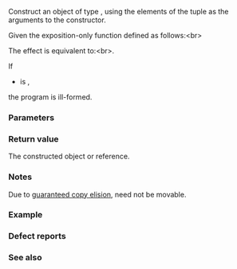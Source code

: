 {{cpp/title|make_from_tuple}}
{{cpp/utility/navbar}}

{{dcl begin}}
{{dcl header|tuple}}
{{dcl rev multi
|since1=c++17|dcl1=
template&lt; class T, class Tuple &gt;
constexpr T make_from_tuple( Tuple&amp;&amp; t );
|since2=c++23|dcl2=
template&lt; class T, tuple-like Tuple &gt;
constexpr T make_from_tuple( Tuple&amp;&amp; t );
}}
{{dcl end}}

Construct an object of type {{tt|T}}, using the elements of the tuple {{c|t}} as the arguments to the constructor.

Given the exposition-only function {{c|/*make-from-tuple-impl*/}} defined as follows:&lt;br&gt;
{{box|
{{c/core|template&lt;class T,}}{{nbspt}}{{lti|cpp/utility/tuple/tuple-like}}{{nbspt}}{{c/core|Tuple, std::size_t... I&gt; // no constraint on Tuple before C++23}}&lt;br&gt;
&lt;!-- The requires-clause added by LWG 3528 is absent here because it is not applicable in C++17, its condition is moved to the ill-formed cases below. --&gt;
{{c/core|constexpr T /*make-from-tuple-impl*/(Tuple&amp;&amp; t, std::index_sequence&lt;I...&gt;)}}&lt;br&gt;
{{tt|{}}&lt;br&gt;
{{nbspt|4}}{{c/core|return T(std::get&lt;I&gt;(std::forward&lt;Tuple&gt;(t))...);}}&lt;br&gt;
{{tt|}&lt;!----&gt;}}
}}

The effect is equivalent to:&lt;br&gt;{{c multi
|return /*make-from-tuple-impl*/&lt;T&gt;(
|    std::forward&lt;Tuple&gt;(t),
|    std::make_index_sequence&lt;std::tuple_size_v&lt;std::remove_reference_t&lt;Tuple&gt;&gt;&gt;{}
|);
}}.

If
{{rrev|since=c++23|
* {{c|std::tuple_size_v&lt;std::remove_reference_t&lt;Tuple&gt;&gt;}} is {{c|1}} and {{c multi
|std::reference_constructs_from_temporary_v&lt;
|    T, decltype(std::get&lt;0&gt;(std::declval&lt;Tuple&gt;()))&gt;}} is {{c|true}}, or
}}
* {{c|std::is_constructible_v&lt;T, decltype(std::get&lt;I&gt;(std::declval&lt;Tuple&gt;()))...&gt;}} is {{c|false}},
the program is ill-formed.

===Parameters===
{{par begin}}
{{par|t|tuple whose elements to be used as arguments to the constructor of {{tt|T}}}}
{{par end}}

===Return value===
The constructed {{tt|T}} object or reference.

===Notes===
{{rev begin}}
{{rev|until=c++23|
{{tt|Tuple}} need not be {{lc|std::tuple}}, and instead may be anything that supports {{ltt std|cpp/utility/tuple/get}} and {{ltt std|cpp/utility/tuple_size}}; in particular, {{lc|std::array}} and {{lc|std::pair}} may be used.
}}
{{rev|since=c++23|
{{tt|Tuple}} is constrained to be tuple-like, i.e. each type therein is required to be a specialization of {{lc|std::tuple}} or another type (such as {{lc|std::array}} and {{lc|std::pair}}) that models {{lti|cpp/utility/tuple/tuple-like}}.
}}
{{rev end}}

Due to [[cpp/language/copy elision|guaranteed copy elision]], {{tt|T}} need not be movable.

{{feature test macro|__cpp_lib_make_from_tuple|{{tt|std::make_from_tuple}}|value=201606L|std=C++17}}

===Example===
{{example
|code=
#include &lt;iostream&gt;
#include &lt;tuple&gt;

struct Foo
{
    Foo(int first, float second, int third)
    {
        std::cout &lt;&lt; first &lt;&lt; ", " &lt;&lt; second &lt;&lt; ", " &lt;&lt; third &lt;&lt; '\n';
    }
};

int main()
{
    auto tuple = std::make_tuple(42, 3.14f, 0);
    std::make_from_tuple&lt;Foo&gt;(std::move(tuple));
}
|output=
42, 3.14, 0
}}

===Defect reports===
{{dr list begin}}
{{dr list item|wg=lwg|dr=3528|std=C++17|before=cast containing {{c/core|reinterpret_cast}} etc. was allowed in the case of 1-tuple|after=prohibited}}
{{dr list end}}

===See also===
{{dsc begin}}
{{dsc inc|cpp/utility/tuple/dsc make_tuple}}
{{dsc inc|cpp/utility/tuple/dsc forward_as_tuple}}
{{dsc inc|cpp/utility/dsc apply}}
{{dsc end}}

{{langlinks|de|es|ja|ru|zh}}